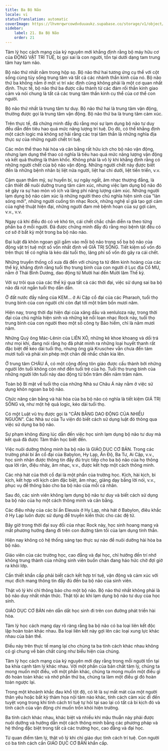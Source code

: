 ```yaml
---
title: Ba Bộ Não
locale: vi
statusTranslation: automatic
coverImage: https://lhvmrqwrcowdvduuaukz.supabase.co/storage/v1/object/public/strapi-uploads/small_cover-educacion-fundamental.webp-2d51a7828a2b1309555be27f7e2a61a0.webp
sidebar:
    label: 21. Ba Bộ Não
    order: 21
---
```

Tâm lý học cách mạng của kỷ nguyên mới khẳng định rằng bộ máy hữu cơ của ĐỘNG VẬT TRÍ TUỆ, bị gọi sai là con người, tồn tại dưới dạng tam trung tâm hay tam não.

Bộ não thứ nhất nằm trong hộp sọ. Bộ não thứ hai tương ứng cụ thể với cột sống cùng tủy sống trung tâm và tất cả các nhánh thần kinh của nó. Bộ não thứ ba không nằm ở một vị trí xác định cũng không phải là một cơ quan nhất định. Thực tế, bộ não thứ ba được cấu thành từ các đám rối thần kinh giao cảm và nói chung là tất cả các trung tâm thần kinh cụ thể của cơ thể con người.

Bộ não thứ nhất là trung tâm tư duy. Bộ não thứ hai là trung tâm vận động, thường được gọi là trung tâm vận động. Bộ não thứ ba là trung tâm cảm xúc.

Trên thực tế, đã chứng minh đầy đủ rằng mọi sự lạm dụng bộ não tư duy đều dẫn đến tiêu hao quá mức năng lượng trí tuệ. Do đó, có thể khẳng định một cách logic mà không sợ hãi rằng các trại tâm thần là những nghĩa địa thực sự của những người chết trí tuệ.

Các môn thể thao hài hòa và cân bằng rất hữu ích cho bộ não vận động, nhưng lạm dụng thể thao có nghĩa là tiêu hao quá mức năng lượng vận động và kết quả thường là thảm khốc. Không phải là vô lý khi khẳng định rằng có những người chết của bộ não vận động. Những người chết này được biết đến là những bệnh nhân bị liệt nửa người, liệt hai chi dưới, liệt tiến triển, v.v.

Cảm quan thẩm mỹ, sự huyền bí, sự ngây ngất, âm nhạc thượng đẳng, là cần thiết để nuôi dưỡng trung tâm cảm xúc, nhưng việc lạm dụng bộ não đó sẽ gây ra sự hao mòn vô ích và lãng phí năng lượng cảm xúc. Những người lạm dụng bộ não cảm xúc là những người theo chủ nghĩa hiện sinh của "làn sóng mới", những người cuồng tín nhạc Rock, những nghệ sĩ giả tạo gợi cảm của nghệ thuật hiện đại, những người đam mê bệnh hoạn của sự gợi cảm, v.v., v.v.

Ngay cả khi điều đó có vẻ khó tin, cái chết chắc chắn diễn ra theo từng phần ba ở mỗi người. Đã được chứng minh đầy đủ rằng mọi bệnh tật đều có cơ sở ở bất kỳ một trong ba bộ não nào.

Đại luật đã khôn ngoan gửi gắm vào mỗi bộ não trong số ba bộ não của động vật trí tuệ một số vốn nhất định về GIÁ TRỊ SỐNG. Tiết kiệm số vốn đó trên thực tế có nghĩa là kéo dài tuổi thọ, lãng phí số vốn đó gây ra cái chết.

Những truyền thống cổ xưa đã đến với chúng ta từ đêm kinh hoàng của các thế kỷ, khẳng định rằng tuổi thọ trung bình của con người ở Lục địa Cổ MU, nằm ở Thái Bình Dương, dao động từ Mười hai đến Mười lăm Thế kỷ.

Với sự trôi qua của các thế kỷ qua tất cả các thời đại, việc sử dụng sai ba bộ não đã rút ngắn tuổi thọ dần dần.

Ở đất nước đầy nắng của KEM... ở Ai Cập cổ đại của các Pharaoh, tuổi thọ trung bình của con người chỉ còn đạt tới một trăm bốn mươi năm.

Hiện nay, trong thời đại hiện đại của xăng dầu và xenluloza này, trong thời đại của chủ nghĩa hiện sinh và những kẻ nổi loạn nhạc Rock này, tuổi thọ trung bình của con người theo một số công ty Bảo hiểm, chỉ là năm mươi năm.

Những Quý ông Mác-Lênin của LIÊN XÔ, những kẻ khoe khoang và dối trá như mọi khi, đang nói rằng họ đã phát minh ra những loại huyết thanh rất đặc biệt để kéo dài tuổi thọ, nhưng ông già Kruschev vẫn chưa đến tám mươi tuổi và phải xin phép một chân để nhấc chân kia lên.

Ở trung tâm CHÂU Á, có một cộng đồng tôn giáo được cấu thành bởi những người lớn tuổi không còn nhớ đến tuổi trẻ của họ. Tuổi thọ trung bình của những người lớn tuổi này dao động từ bốn trăm đến năm trăm năm.

Toàn bộ Bí mật về tuổi thọ của những Nhà sư Châu Á này nằm ở việc sử dụng khôn ngoan ba bộ não.

Chức năng cân bằng và hài hòa của ba bộ não có nghĩa là tiết kiệm GIÁ TRỊ SỐNG và, như một hệ quả logic, kéo dài tuổi thọ.

Có một Luật vũ trụ được gọi là "CÂN BẰNG DAO ĐỘNG CỦA NHIỀU NGUỒN". Các Nhà sư của Tu viện đó biết cách sử dụng luật đó thông qua việc sử dụng ba bộ não.

Sư phạm không đúng lúc dẫn đến việc học sinh lạm dụng bộ não tư duy mà kết quả đã được Tâm thần học biết đến.

Việc nuôi dưỡng thông minh ba bộ não là GIÁO DỤC CƠ BẢN. Trong các trường phái bí ẩn cổ đại của Babylon, Hy Lạp, Ấn Độ, Ba Tư, Ai Cập, v.v., học sinh nhận được thông tin đầy đủ trực tiếp cho ba bộ não của họ thông qua lời răn, điệu nhảy, âm nhạc, v.v., được kết hợp một cách thông minh.

Các nhà hát của thời cổ đại là một phần của trường học. Kịch, hài kịch, bi kịch, kết hợp với kịch câm đặc biệt, âm nhạc, giảng dạy bằng lời nói, v.v., phục vụ để thông báo cho ba bộ não của mỗi cá nhân.

Sau đó, các sinh viên không lạm dụng bộ não tư duy và biết cách sử dụng ba bộ não của họ một cách thông minh và cân bằng.

Các điệu nhảy của các bí ẩn Eleusis ở Hy Lạp, nhà hát ở Babylon, điêu khắc ở Hy Lạp luôn được sử dụng để truyền kiến thức cho các đệ tử.

Bây giờ trong thời đại suy đồi của nhạc Rock này, học sinh hoang mang và mất phương hướng đang đi trên con đường tăm tối của lạm dụng tinh thần.

Hiện nay không có hệ thống sáng tạo thực sự nào để nuôi dưỡng hài hòa ba bộ não.

Giáo viên của các trường học, cao đẳng và đại học, chỉ hướng đến trí nhớ không trung thành của những sinh viên buồn chán đang háo hức chờ đợi giờ ra khỏi lớp.

Cần thiết khẩn cấp phải biết cách kết hợp trí tuệ, vận động và cảm xúc với mục đích mang thông tin đầy đủ đến ba bộ não của sinh viên.

Thật vô lý khi chỉ thông báo cho một bộ não. Bộ não thứ nhất không phải là bộ não duy nhất nhận thức. Thật tội ác khi lạm dụng bộ não tư duy của học sinh.

GIÁO DỤC CƠ BẢN nên dẫn dắt học sinh đi trên con đường phát triển hài hòa.

Tâm lý học cách mạng dạy rõ ràng rằng ba bộ não có ba loại liên kết độc lập hoàn toàn khác nhau. Ba loại liên kết này gợi lên các loại xung lực khác nhau của bản thể.

Điều này trên thực tế mang lại cho chúng ta ba tính cách khác nhau không có gì chung về bản chất cũng như biểu hiện của chúng.

Tâm lý học cách mạng của kỷ nguyên mới dạy rằng trong mỗi người tồn tại ba khía cạnh tâm lý khác nhau. Với một phần của bản chất tâm lý, chúng ta mong muốn một điều, với một phần khác, chúng ta mong muốn một điều gì đó hoàn toàn khác và nhờ phần thứ ba, chúng ta làm một điều gì đó hoàn toàn ngược lại.

Trong một khoảnh khắc đau khổ tột độ, có lẽ là sự mất mát của một người thân yêu hoặc bất kỳ thảm họa nội tâm nào khác, tính cách cảm xúc đi đến tuyệt vọng trong khi tính cách trí tuệ tự hỏi tại sao lại có tất cả bi kịch đó và tính cách của vận động chỉ muốn trốn khỏi hiện trường.

Ba tính cách khác nhau, khác biệt và nhiều khi mâu thuẫn này phải được nuôi dưỡng và hướng dẫn một cách thông minh bằng các phương pháp và hệ thống đặc biệt trong tất cả các trường học, cao đẳng và đại học.

Từ quan điểm tâm lý, thật vô lý khi chỉ giáo dục tính cách trí tuệ. Con người có ba tính cách cần GIÁO DỤC CƠ BẢN khẩn cấp.

